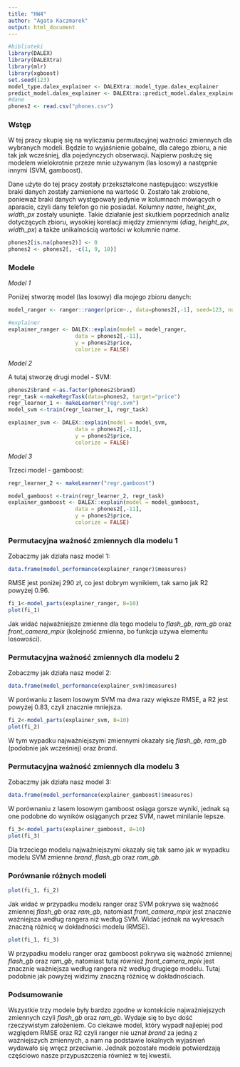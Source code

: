 ```yaml
---
title: "HW4"
author: "Agata Kaczmarek"
output: html_document
---
```


```r
#biblioteki
library(DALEX)
library(DALEXtra)
library(mlr)
library(xgboost)
set.seed(123)
model_type.dalex_explainer <- DALEXtra::model_type.dalex_explainer
predict_model.dalex_explainer <- DALEXtra::predict_model.dalex_explainer
#dane
phones2 <- read.csv("phones.csv")
```

### Wstęp

W tej pracy skupię się na wyliczaniu permutacyjnej ważności zmiennych dla wybranych modeli. Będzie to wyjaśnienie gobalne, dla całego zbioru, a nie tak jak wcześniej, dla pojedynczych obserwacji. Najpierw posłużę się modelem wielokrotnie przeze mnie używanym (las losowy) a następnie innymi (SVM, gamboost).

Dane użyte do tej pracy zostały przekształcone następująco: wszystkie braki danych zostały zamienione na wartość 0. Zostało tak zrobione, ponieważ braki danych występowały jedynie w kolumnach mówiących o aparacie, czyli dany telefon go nie posiadał. Kolumny *name*, *height_px*, *width_px* zostały usunięte. Takie działanie jest skutkiem poprzednich analiz dotyczących zbioru, wysokiej korelacji między zmiennymi (*diag*, *height_px*, *width_px*) a także unikalnością wartości w kolumnie *name*.

```r
phones2[is.na(phones2)] <- 0 
phones2 <- phones2[, -c(1, 9, 10)]
```

### Modele

*Model 1*

Poniżej stworzę model (las losowy) dla mojego zbioru danych:

```r
model_ranger <- ranger::ranger(price~., data=phones2[,-1], seed=123, num.trees = 50)

```

```r
#explainer
explainer_ranger <- DALEX::explain(model = model_ranger,
                     data = phones2[,-11],
                     y = phones2$price,
                     colorize = FALSE)
```

*Model 2*

A tutaj stworzę drugi model - SVM:

```r
phones2$brand <-as.factor(phones2$brand)
regr_task <-makeRegrTask(data=phones2, target="price")
regr_learner_1 <- makeLearner("regr.svm")
model_svm <-train(regr_learner_1, regr_task)

```

```r
explainer_svm <- DALEX::explain(model = model_svm,
                     data = phones2[,-11],
                     y = phones2$price,
                     colorize = FALSE)
```

*Model 3*

Trzeci model - gamboost:

```r
regr_learner_2 <- makeLearner("regr.gamboost")

```

```r
model_gamboost <-train(regr_learner_2, regr_task)
explainer_gamboost <- DALEX::explain(model = model_gamboost,
                     data = phones2[,-11],
                     y = phones2$price,
                     colorize = FALSE)
```


### Permutacyjna ważność zmiennych dla modelu 1

Zobaczmy jak działa nasz model 1: 

```r
data.frame(model_performance(explainer_ranger)$measures)
```

RMSE jest poniżej 290 zł, co jest dobrym wynikiem, tak samo jak R2 powyżej 0.96.

```r
fi_1<-model_parts(explainer_ranger, B=10)
plot(fi_1)
```

Jak widać najważniejsze zmienne dla tego modelu to *flash_gb*, *ram_gb* oraz *front_camera_mpix* (kolejność zmienna, bo funkcja używa elementu losowości).

### Permutacyjna ważność zmiennych dla modelu 2

Zobaczmy jak działa nasz model 2: 

```r
data.frame(model_performance(explainer_svm)$measures)
```

W porówaniu z lasem losowym SVM ma dwa razy większe RMSE, a R2 jest powyżej 0.83, czyli znacznie mniejsza.

```r
fi_2<-model_parts(explainer_svm, B=10)
plot(fi_2)
```

W tym wypadku najważniejszymi zmiennymi okazały się *flash_gb*, *ram_gb* (podobnie jak wcześniej) oraz *brand*.

### Permutacyjna ważność zmiennych dla modelu 3

Zobaczmy jak działa nasz model 3: 

```r
data.frame(model_performance(explainer_gamboost)$measures)
```

W porównaniu z lasem losowym gamboost osiąga gorsze wyniki, jednak są one podobne do wyników osiąganych przez SVM, nawet minilanie lepsze.

```r
fi_3<-model_parts(explainer_gamboost, B=10)
plot(fi_3)
```

Dla trzeciego modelu najważniejszymi okazały się tak samo jak w wypadku modelu SVM zmienne *brand*, *flash_gb* oraz *ram_gb*.

### Porównanie różnych modeli

```r
plot(fi_1, fi_2)
```

Jak widać w przypadku modelu ranger oraz SVM pokrywa się ważność zmiennej *flash_gb* oraz *ram_gb*, natomiast *front_camera_mpix* jest znacznie ważniejsza według rangera niż według SVM. Widać jednak na wykresach znaczną różnicę w dokładności modelu (RMSE).

```r
plot(fi_1, fi_3)
```

W przypadku modelu ranger oraz gamboost pokrywa się ważność zmiennej *flash_gb* oraz *ram_gb*, natomiast tutaj również *front_camera_mpix* jest znacznie ważniejsza według rangera niż według drugiego modelu. Tutaj podobnie jak powyżej widzimy znaczną różnicę w dokładnościach.

### Podsumowanie

Wszystkie trzy modele były bardzo zgodne w kontekście najważniejszych zmiennych czyli *flash_gb* oraz *ram_gb*. Wydaje się to byc dość rzeczywistym założeniem. Co ciekawe model, który wypadł najlepiej pod względem RMSE oraz R2 czyli ranger nie uznał *brand* za jedną z ważniejszych zmiennych, a nam na podstawie lokalnych wyjaśnień wydawało się wręcz przeciwnie. Jednak pozostałe modele potwierdzają częściowo nasze przypuszczenia również w tej kwestii.